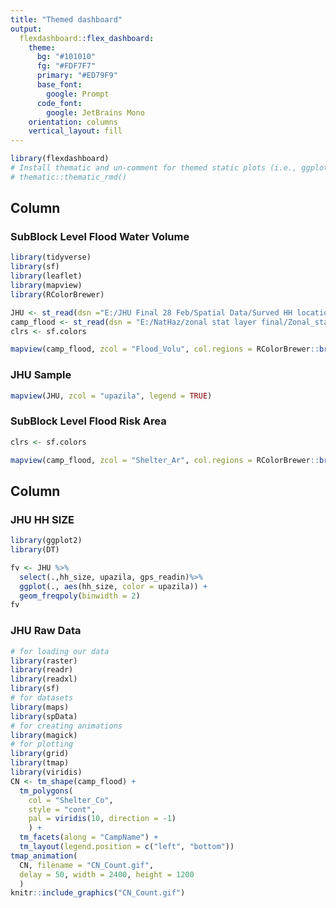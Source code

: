```yaml
---
title: "Themed dashboard"
output: 
  flexdashboard::flex_dashboard:
    theme:
      bg: "#101010"
      fg: "#FDF7F7" 
      primary: "#ED79F9"
      base_font:
        google: Prompt
      code_font:
        google: JetBrains Mono
    orientation: columns
    vertical_layout: fill
---
```


```r
library(flexdashboard)
# Install thematic and un-comment for themed static plots (i.e., ggplot2)
# thematic::thematic_rmd()
```

Column {data-width=650 .tabset}
-----------------------------------------------------------------------

### SubBlock Level Flood Water Volume

```r
library(tidyverse)
library(sf)
library(leaflet)
library(mapview)
library(RColorBrewer)

JHU <- st_read(dsn ="E:/JHU Final 28 Feb/Spatial Data/Surved HH locations/GLO2002_ JHU_COVID-19_kobo_raw_data.shp")
camp_flood <- st_read(dsn = "E:/NatHaz/zonal stat layer final/Zonal_stat_sblock_level_refactored.shp") 
clrs <- sf.colors

mapview(camp_flood, zcol = "Flood_Volu", col.regions = RColorBrewer::brewer.pal(9, "Blues"), legend = TRUE)
```

### JHU Sample

```r
mapview(JHU, zcol = "upazila", legend = TRUE)
```

### SubBlock Level Flood Risk Area

```r
clrs <- sf.colors

mapview(camp_flood, zcol = "Shelter_Ar", col.regions = RColorBrewer::brewer.pal(9, "Blues"), legend = TRUE) 
```

Column {data-width=350}
-----------------------------------------------------------------------

### JHU HH SIZE

```r
library(ggplot2)
library(DT)

fv <- JHU %>%
  select(.,hh_size, upazila, gps_readin)%>%
  ggplot(., aes(hh_size, color = upazila)) +
  geom_freqpoly(binwidth = 2)
fv

```

### JHU Raw Data

```r
# for loading our data
library(raster)
library(readr)
library(readxl)
library(sf)
# for datasets
library(maps)
library(spData)
# for creating animations
library(magick)
# for plotting
library(grid)
library(tmap)
library(viridis)
CN <- tm_shape(camp_flood) +
  tm_polygons(
    col = "Shelter_Co",
    style = "cont",
    pal = viridis(10, direction = -1)
    ) +
  tm_facets(along = "CampName") +
  tm_layout(legend.position = c("left", "bottom"))
tmap_animation(
  CN, filename = "CN_Count.gif",
  delay = 50, width = 2400, height = 1200
  )
knitr::include_graphics("CN_Count.gif")
```

